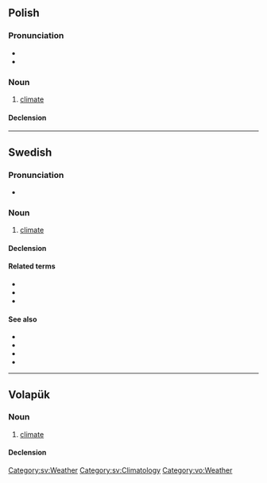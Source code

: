 ==Polish==

===Pronunciation===
* {{pl-IPA}}
* {{audio|Pl-klimat.ogg|Audio|lang=pl}}

===Noun===
{{pl-noun|m-in}}

# [[climate]]

====Declension====
{{pl-decl-noun-m-in}}

----

==Swedish==

===Pronunciation===
* {{audio|Sv-klimat.ogg|Audio|lang=sv}}

===Noun===
{{sv-noun|n}}

# [[climate]]

====Declension====
{{sv-infl-noun-n-zero}}

====Related terms====
* {{l|sv|klimatförändring}}
* {{l|sv|klimatpåverkan}}
* {{l|sv|klimatskeptiker}}

====See also====
* {{l|sv|global}}
* {{l|sv|klematis}}
* {{l|sv|uppvärmning}}
* {{l|sv|väder}}

[[Category:sv:Weather]]
[[Category:sv:Climatology]]

----

==Volapük==

===Noun===
{{vo-noun}}

# [[climate]]

====Declension====
{{vo-decl-noun}}

[[Category:vo:Weather]]